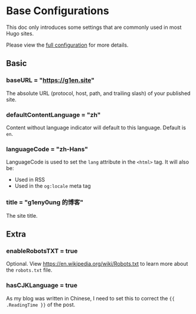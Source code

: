 
# Base Configurations

<Callout type="info">
This doc only introduces some settings that are commonly used in most Hugo sites.

Please view the [full configuration](https://gohugo.io/getting-started/configuration/#all-configuration-settings) for more details.
</Callout>

## Basic

### baseURL = "https://g1en.site"

The absolute URL (protocol, host, path, and trailing slash) of your published site.

### defaultContentLanguage = "zh"

Content without language indicator will default to this language. Default is `en`.

### languageCode = "zh-Hans"

LanguageCode is used to set the `lang` attribute in the `<html>` tag. It will also be:

- Used in RSS
- Used in the `og:locale` meta tag

### title = "g1eny0ung 的博客"

The site title.

## Extra

### enableRobotsTXT = true

Optional. View https://en.wikipedia.org/wiki/Robots.txt to learn more about the `robots.txt` file.

### hasCJKLanguage = true

As my blog was written in Chinese, I need to set this to correct the `{{ .ReadingTime }}` of the post.
